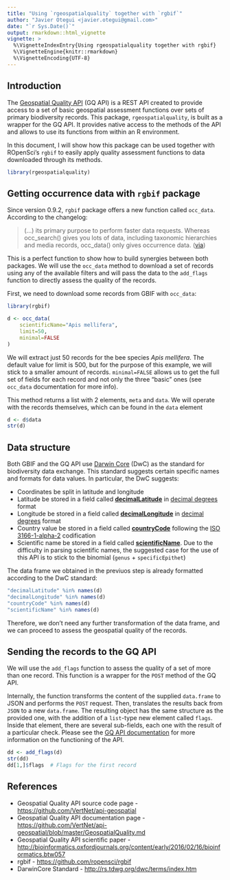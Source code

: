 ```yaml
---
title: "Using `rgeospatialquality` together with `rgbif`"
author: "Javier Otegui <javier.otegui@gmail.com>"
date: "`r Sys.Date()`"
output: rmarkdown::html_vignette
vignette: >
  %\VignetteIndexEntry{Using rgeospatialquality together with rgbif}
  %\VignetteEngine{knitr::rmarkdown}
  %\VignetteEncoding{UTF-8}
---
```


## Introduction

The [Geospatial Quality API](https://www.github.com/vertnet/api-geospatial) (GQ API) is a REST API created to provide access to a set of basic geospatial assessment functions over sets of primary biodiversity records. This package, `rgeospatialquality`, is built as a wrapper for the GQ API. It provides native access to the methods of the API and allows to use its functions from within an R environment.

In this document, I will show how this package can be used together with ROpenSci's `rgbif` to easily apply quality assessment functions to data downloaded through its methods.

```r
library(rgeospatialquality)
```

## Getting occurrence data with `rgbif` package

Since version 0.9.2, `rgbif` package offers a new function called `occ_data`. According to the changelog:

> (...) its primary purpose to perform faster data requests. Whereas occ_search() gives you lots of data, including taxonomic hierarchies and media records, occ_data() only gives occurrence data.
([via](https://github.com/ropensci/rgbif/releases/tag/v0.9.2))

This is a perfect function to show how to build synergies between both packages. We will use the `occ_data` method to download a set of records using any of the available filters and will pass the data to the `add_flags` function to directly assess the quality of the records.

First, we need to download some records from GBIF with `occ_data`:

```r
library(rgbif)

d <- occ_data(
    scientificName="Apis mellifera",
    limit=50,
    minimal=FALSE
)
```

We will extract just 50 records for the bee species *Apis mellifera*. The default value for limit is 500, but for the purpose of this example, we will stick to a smaller amount of records. `minimal=FALSE` allows us to get the full set of fields for each record and not only the three "basic" ones (see `occ_data` documentation for more info).

This method returns a list with 2 elements, `meta` and `data`. We will operate with the records themselves, which can be found in the `data` element

```r
d <- d$data
str(d)
```

## Data structure

Both GBIF and the GQ API use [Darwin Core](http://rs.tdwg.org/dwc/terms/index.htm) (DwC) as the standard for biodiversity data exchange. This standard suggests certain specific names and formats for data values. In particular, the DwC suggests:

* Coordinates be split in latitude and longitude
* Latitude be stored in a field called [**decimalLatitude**](http://rs.tdwg.org/dwc/terms/index.htm#decimalLatitude) in [decimal degrees](https://en.wikipedia.org/wiki/Decimal_degrees) format
* Longitude be stored in a field called [**decimalLongitude**](http://rs.tdwg.org/dwc/terms/index.htm#decimalLongitude) in [decimal degrees](https://en.wikipedia.org/wiki/Decimal_degrees) format
* Country value be stored in a field called [**countryCode**](http://rs.tdwg.org/dwc/terms/index.htm#countryCode) following the [ISO 3166-1-alpha-2](https://en.wikipedia.org/wiki/ISO_3166-1_alpha-2) codification
* Scientific name be stored in a field called [**scientificName**](http://rs.tdwg.org/dwc/terms/index.htm#scientificName). Due to the difficulty in parsing scientific names, the suggested case for the use of this API is to stick to the binomial (`genus` + `specificEpithet`)

The data frame we obtained in the previuos step is already formatted according to the DwC standard:

```r
"decimalLatitude" %in% names(d)
"decimalLongitude" %in% names(d)
"countryCode" %in% names(d)
"scientificName" %in% names(d)
```

Therefore, we don't need any further transformation of the data frame, and we can proceed to assess the geospatial quality of the records.

## Sending the records to the GQ API

We will use the `add_flags` function to assess the quality of a set of more than one record. This function is a wrapper for the `POST` method of the GQ API.

Internally, the function transforms the content of the supplied `data.frame` to JSON and performs the `POST` request. Then, translates the results back from `JSON` to a new `data.frame`. The resulting object has the same structure as the provided one, with the addition of a `list`-type new element called `flags`. Inside that element, there are several sub-fields, each one with the result of a particular check. Please see the [GQ API documentation](https://github.com/VertNet/api-geospatial/blob/master/GeospatialQuality.md) for more information on the functioning of the API.

```r
dd <- add_flags(d)
str(dd)
dd[1,]$flags  # Flags for the first record
```


## References

+ Geospatial Quality API source code page - [https://github.com/VertNet/api-geospatial](https://github.com/VertNet/api-geospatial)
+ Geospatial Quality API documentation page - [https://github.com/VertNet/api-geospatial/blob/master/GeospatialQuality.md](https://github.com/VertNet/api-geospatial/blob/master/GeospatialQuality.md)
+ Geospatial Quality API scientific paper - [http://bioinformatics.oxfordjournals.org/content/early/2016/02/16/bioinformatics.btw057](http://bioinformatics.oxfordjournals.org/content/early/2016/02/16/bioinformatics.btw057)
+ rgbif - [https://github.com/ropensci/rgbif](https://github.com/ropensci/rgbif)
+ DarwinCore Standard - [http://rs.tdwg.org/dwc/terms/index.htm](http://rs.tdwg.org/dwc/terms/index.htm)
